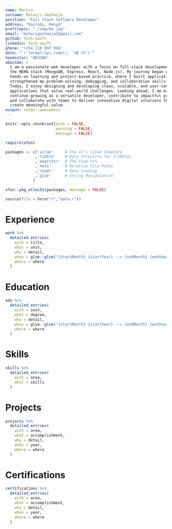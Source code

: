 ```yaml
---
name: Martin
surname: Mutwiri Gachanja
position: "Full Stack Software Developer"
address: "Nairobi, Kenya"
profilepic: "./img/me.jpg"
email: "mutwrigachanja1@gmail.com"
github: Tech-Swift
linkedin: tech-swift
phone: "+254 718 097 096"
date: "`r format(Sys.time(), '%B %Y')`"
headcolor: "003366"
aboutme: >
  I am a passionate web developer with a focus on full-stack development using
  the MERN stack (MongoDB, Express, React, Node.js). My journey began with
  hands-on learning and project-based practice, where I built applications that
  strengthened my problem-solving, debugging, and collaboration skills.
  Today, I enjoy designing and developing clean, scalable, and user-centered
  applications that solve real-world challenges. Looking ahead, I am eager to
  continue growing as a versatile developer, contribute to impactful projects,
  and collaborate with teams to deliver innovative digital solutions that
  create meaningful value.
output: vitae::awesomecv
---
```


```r
knitr::opts_chunk$set(echo = FALSE,
                      warning = FALSE,
                      message = FALSE)

require(xfun)

packages <- c('vitae'     # The CV's LaTeX Template
             ,'tibble'    # Data structure for tribbles
             ,'magrittr'  # The Pipe %>%
             ,'here'      # Relative File Paths
             ,'readr'     # Data Loading
             ,'glue'      # String Manipulation
            )

xfun::pkg_attach2(packages, message = FALSE)

source(file = here("r","data.r"))

```

# Experience

```r

work %>%
  detailed_entries(
    with = title,
    what = unit,
    why = detail,
    when = glue::glue("{startMonth} {startYear} --> {endMonth} {endYear}",.na = ""),
    where = where
  )

```



# Education

```r

edu %>%
  detailed_entries(
    with = inst,
    what = degree,
    why = detail,
    when = glue::glue("{startMonth} {startYear} --> {endMonth} {endYear}",.na = ""),
    where = where
  )

```

# Skills

```r

skills %>%
  detailed_entries(
    with = area,
    what = skills
  )

```
# Projects

```r

projects %>%
  detailed_entries(
    with = area,
    what = accomplishment,
    why = detail,
    when = year,
    where = where
  )

```

# Certifications

```r

certifications %>%
  detailed_entries(
    with = area,
    what = accomplishment,
    why = detail,
    when = year,
    where = where
  )

```

\pagebreak